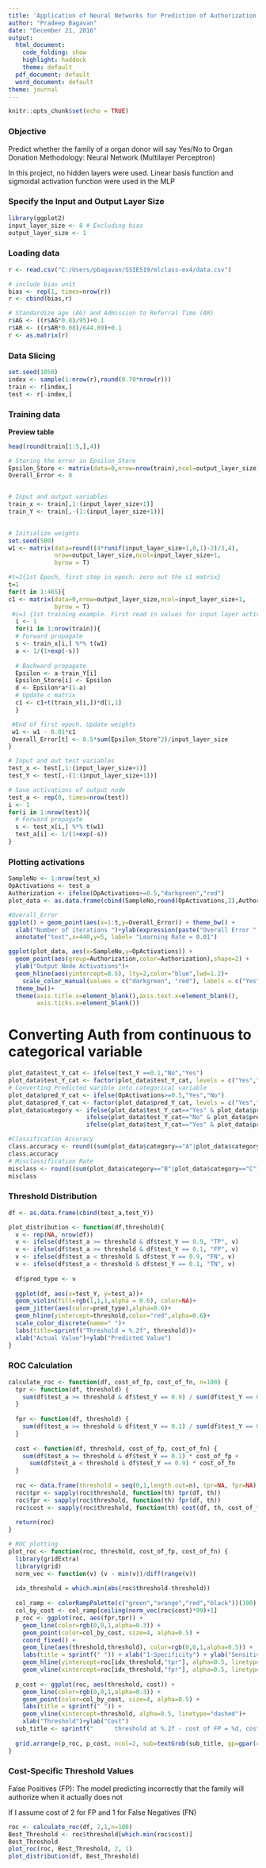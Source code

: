 ---
title: 'Application of Neural Networks for Prediction of Authorization to Organ Donation '
author: "Pradeep Bagavan"
date: "December 21, 2016"
output:
  html_document:
    code_folding: show
    highlight: haddock
    theme: default
  pdf_document: default
  word_document: default
theme: journal
---

```{r setup, include=FALSE}
knitr::opts_chunk$set(echo = TRUE)
```

### Objective 
Predict whether the family of a organ donor will say Yes/No to Organ Donation
Methodology: Neural Network (Multilayer Perceptron)

In this project, no  hidden layers were used. Linear basis function and sigmoidal activation 
function were used in the MLP

### Specify the Input and Output Layer Size
```{r warning=FALSE, comment=FALSE, message=FALSE}
library(ggplot2)
input_layer_size <- 8 # Excluding bias 
output_layer_size <- 1
```

### Loading data

```{r warning=FALSE}
r <- read.csv("C:/Users/pbagavan/SSIE519/mlclass-ex4/data.csv")

# include bias unit
bias <- rep(1, times=nrow(r))
r <- cbind(bias,r)

# Standardize age (AG) and Admission to Referral Time (AR) 
r$AG <- ((r$AG*0.8)/95)+0.1
r$AR <- ((r$AR*0.08)/644.89)+0.1
r <- as.matrix(r)
```

### Data Slicing

```{r warning=FALSE}
set.seed(1050)
index <- sample(1:nrow(r),round(0.70*nrow(r)))
train <- r[index,]
test <- r[-index,]
```

### Training data

**Preview table**

```{r warning=FALSE}
head(round(train[1:5,],4))

# Storing the error in Epsilon_Store
Epsilon_Store <- matrix(data=0,nrow=nrow(train),ncol=output_layer_size) 
Overall_Error <- 0 


# Input and output variables
train_x <- train[,1:(input_layer_size+1)] 
train_Y <- train[,-(1:(input_layer_size+1))] 
 

# Initialize weights
set.seed(500) 
w1 <- matrix(data=round((4*runif(input_layer_size+1,0,1)-2)/3,4),
             nrow=output_layer_size,ncol=input_layer_size+1,
             byrow = T) 

#t=1{1st Epoch, first step in epoch: zero out the c1 matrix}
t=1 
for(t in 1:465){
c1 <- matrix(data=0,nrow=output_layer_size,ncol=input_layer_size+1,
             byrow = T)
 #i=1 {1st training example. First read in values for input layer activations}
  i <- 1
  for(i in 1:nrow(train)){
  # Forward propagate
  s <- train_x[i,] %*% t(w1)
  a <- 1/(1+exp(-s))
  
  # Backward propagate
  Epsilon <- a-train_Y[i]
  Epsilon_Store[i] <- Epsilon 
  d <- Epsilon*a*(1-a)
  # Update c matrix
  c1 <- c1+t(train_x[i,])*d[1,1]
  }

 #End of first epoch. Update weights
 w1 <- w1 - 0.01*c1
 Overall_Error[t] <- 0.5*sum(Epsilon_Store^2)/input_layer_size
}

# Input and out test variables
test_x <- test[,1:(input_layer_size+1)] 
test_Y <- test[,-(1:(input_layer_size+1))] 

# Save activations of output node 
test_a <- rep(0, times=nrow(test))
i <- 1
for(i in 1:nrow(test)){
  # Forward propagate
  s <- test_x[i,] %*% t(w1)
  test_a[i] <- 1/(1+exp(-s))
}

```

### Plotting activations
```{r warning=FALSE}
SampleNo <- 1:nrow(test_x)
OpActivations <- test_a
Authorization <- ifelse(OpActivations>=0.5,"darkgreen","red")
plot_data <- as.data.frame(cbind(SampleNo,round(OpActivations,2),Authorization))

#Overall_Error
ggplot() + geom_point(aes(x=1:t,y=Overall_Error)) + theme_bw() + 
  xlab("Number of iterations ")+ylab(expression(paste("Overall Error ",hat(E))))+
  annotate("text",x=440,y=5, label= "Learning Rate = 0.01")

ggplot(plot_data, aes(x=SampleNo,y=OpActivations)) + 
  geom_point(aes(group=Authorization,color=Authorization),shape=2) + 
  ylab("Output Node Activations")+
  geom_hline(aes(yintercept=0.5), lty=2,color="blue",lwd=1.2)+
    scale_color_manual(values = c("darkgreen", "red"), labels = c("Yes", "No"))+
  theme_bw()+
  theme(axis.title.x=element_blank(),axis.text.x=element_blank(),
        axis.ticks.x=element_blank())
```


# Converting Auth from continuous to categorical variable
```{r warning=FALSE}
plot_data$test_Y_cat <- ifelse(test_Y ==0.1,"No","Yes")
plot_data$test_Y_cat <- factor(plot_data$test_Y_cat, levels = c("Yes","No"))
# Converting Predicted varible into categorical variable
plot_data$pred_Y_cat <- ifelse(OpActivations>=0.5,"Yes","No")
plot_data$pred_Y_cat <- factor(plot_data$pred_Y_cat, levels = c("Yes","No"))
plot_data$category <- ifelse(plot_data$test_Y_cat=="Yes" & plot_data$pred_Y_cat=="Yes","A",
                      ifelse(plot_data$test_Y_cat=="No" & plot_data$pred_Y_cat=="Yes","B",
                      ifelse(plot_data$test_Y_cat=="Yes" & plot_data$pred_Y_cat=="No","C","D")))

#Classification Accuracy
class.accuracy <- round((sum(plot_data$category=="A"|plot_data$category=="D")/nrow(plot_data))*100,2)
class.accuracy
# Misclassification Rate
misclass <- round((sum(plot_data$category=="B"|plot_data$category=="C")/nrow(plot_data))*100,2)
misclass
```


### Threshold Distribution
```{r warning=FALSE}
df <- as.data.frame(cbind(test_a,test_Y))

plot_distribution <- function(df,threshold){
  v <- rep(NA, nrow(df))
  v <- ifelse(df$test_a >= threshold & df$test_Y == 0.9, "TP", v)
  v <- ifelse(df$test_a >= threshold & df$test_Y == 0.1, "FP", v)
  v <- ifelse(df$test_a < threshold & df$test_Y == 0.9, "FN", v)
  v <- ifelse(df$test_a < threshold & df$test_Y == 0.1, "TN", v)
  
  df$pred_type <- v
  
  ggplot(df, aes(x=test_Y, y=test_a))+
  geom_violin(fill=rgb(1,1,1,alpha = 0.6), color=NA)+
  geom_jitter(aes(color=pred_type),alpha=0.6)+
  geom_hline(yintercept=threshold,color="red",alpha=0.6)+
  scale_color_discrete(name=" ")+
  labs(title=sprintf("Threshold = %.2f", threshold))+
  xlab("Actual Value")+ylab("Predicted Value")
}
```

### ROC Calculation
```{r warning=FALSE}
calculate_roc <- function(df, cost_of_fp, cost_of_fn, n=100) {
  tpr <- function(df, threshold) {
    sum(df$test_a >= threshold & df$test_Y == 0.9) / sum(df$test_Y == 0.9)
  }
  
  fpr <- function(df, threshold) {
    sum(df$test_a >= threshold & df$test_Y == 0.1) / sum(df$test_Y == 0.1)
  }
  
  cost <- function(df, threshold, cost_of_fp, cost_of_fn) {
    sum(df$test_a >= threshold & df$test_Y == 0.1) * cost_of_fp + 
      sum(df$test_a < threshold & df$test_Y == 0.9) * cost_of_fn
  }
  
  roc <- data.frame(threshold = seq(0,1,length.out=n), tpr=NA, fpr=NA)
  roc$tpr <- sapply(roc$threshold, function(th) tpr(df, th))
  roc$fpr <- sapply(roc$threshold, function(th) fpr(df, th))
  roc$cost <- sapply(roc$threshold, function(th) cost(df, th, cost_of_fp, cost_of_fn))
  
  return(roc)
}

# ROC plotting
plot_roc <- function(roc, threshold, cost_of_fp, cost_of_fn) {
  library(gridExtra)
  library(grid)
  norm_vec <- function(v) (v - min(v))/diff(range(v))
  
  idx_threshold = which.min(abs(roc$threshold-threshold))
  
  col_ramp <- colorRampPalette(c("green","orange","red","black"))(100)
  col_by_cost <- col_ramp[ceiling(norm_vec(roc$cost)*99)+1]
  p_roc <- ggplot(roc, aes(fpr,tpr)) + 
    geom_line(color=rgb(0,0,1,alpha=0.3)) +
    geom_point(color=col_by_cost, size=4, alpha=0.5) +
    coord_fixed() +
    geom_line(aes(threshold,threshold), color=rgb(0,0,1,alpha=0.5)) +
    labs(title = sprintf(" ")) + xlab("1-Specificity") + ylab("Sensitivity") +
    geom_hline(yintercept=roc[idx_threshold,"tpr"], alpha=0.5, linetype="dashed") +
    geom_vline(xintercept=roc[idx_threshold,"fpr"], alpha=0.5, linetype="dashed")
  
  p_cost <- ggplot(roc, aes(threshold, cost)) +
    geom_line(color=rgb(0,0,1,alpha=0.3)) +
    geom_point(color=col_by_cost, size=4, alpha=0.5) +
    labs(title = sprintf(" ")) +
    geom_vline(xintercept=threshold, alpha=0.5, linetype="dashed")+
    xlab("Threshold")+ylab("Cost")
  sub_title <- sprintf("      threshold at %.2f - cost of FP = %d, cost of FN = %d", threshold, cost_of_fp, cost_of_fn)
  
  grid.arrange(p_roc, p_cost, ncol=2, sub=textGrob(sub_title, gp=gpar(cex=1), just="bottom"))
}
```
### Cost-Specific Threshold Values

False Positives (FP): The model predicting incorrectly that the family will authorize when it actually does not

If I assume cost of 2 for FP and 1 for False Negatives (FN)

```{r warning=FALSE}
roc <- calculate_roc(df, 2,1,n=100)
Best_Threshold <- roc$threshold[which.min(roc$cost)]
Best_Threshold
plot_roc(roc, Best_Threshold, 2, 1)
plot_distribution(df, Best_Threshold)
```


